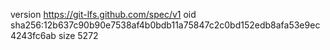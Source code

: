 version https://git-lfs.github.com/spec/v1
oid sha256:12b637c90b90e7538af4b0bdb11a75847c2c0bd152edb8afa53e9ec4243fc6ab
size 5272
